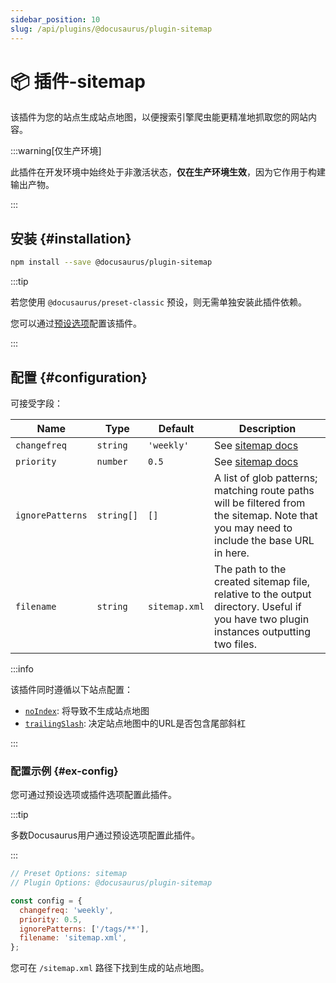 ```yaml
---
sidebar_position: 10
slug: /api/plugins/@docusaurus/plugin-sitemap
---
```


# 📦 插件-sitemap


该插件为您的站点生成站点地图，以便搜索引擎爬虫能更精准地抓取您的网站内容。

:::warning[仅生产环境]

此插件在开发环境中始终处于非激活状态，**仅在生产环境生效**，因为它作用于构建输出产物。

:::

## 安装 {#installation}

```bash npm2yarn
npm install --save @docusaurus/plugin-sitemap
```

:::tip

若您使用 `@docusaurus/preset-classic` 预设，则无需单独安装此插件依赖。

您可以通过[预设选项](../../using-plugins.mdx#docusauruspreset-classic)配置该插件。

:::

## 配置 {#configuration}

可接受字段：

<APITable>

| Name | Type | Default | Description |
| --- | --- | --- | --- |
| `changefreq` | `string` | `'weekly'` | See [sitemap docs](https://www.sitemaps.org/protocol.html#xmlTagDefinitions) |
| `priority` | `number` | `0.5` | See [sitemap docs](https://www.sitemaps.org/protocol.html#xmlTagDefinitions) |
| `ignorePatterns` | `string[]` | `[]` | A list of glob patterns; matching route paths will be filtered from the sitemap. Note that you may need to include the base URL in here. |
| `filename` | `string` | `sitemap.xml` | The path to the created sitemap file, relative to the output directory. Useful if you have two plugin instances outputting two files. |

</APITable>

:::info

该插件同时遵循以下站点配置：

- [`noIndex`](../docusaurus.config.js.mdx#noIndex): 将导致不生成站点地图
- [`trailingSlash`](../docusaurus.config.js.mdx#trailingSlash): 决定站点地图中的URL是否包含尾部斜杠

:::

### 配置示例 {#ex-config}

您可通过预设选项或插件选项配置此插件。

:::tip

多数Docusaurus用户通过预设选项配置此插件。

:::

```js config-tabs
// Preset Options: sitemap
// Plugin Options: @docusaurus/plugin-sitemap

const config = {
  changefreq: 'weekly',
  priority: 0.5,
  ignorePatterns: ['/tags/**'],
  filename: 'sitemap.xml',
};
```

您可在 `/sitemap.xml` 路径下找到生成的站点地图。